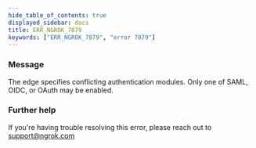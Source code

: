 ```yaml
---
hide_table_of_contents: true
displayed_sidebar: docs
title: ERR_NGROK_7079
keywords: ["ERR_NGROK_7079", "error 7079"]
---
```


### Message

The edge specifies conflicting authentication modules. Only one of SAML, OIDC, or OAuth may be enabled.

### Further help

If you're having trouble resolving this error, please reach out to [support@ngrok.com](mailto:support@ngrok.com?subject=Help%20with%20ERR_NGROK_7079)
